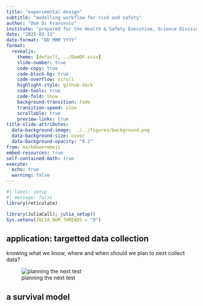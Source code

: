 ```yaml
---
title: "experimental design"
subtitle: "modelling workflow for risk and safety"
author: "Dom Di Francesco"
institute: "prepared for the Health & Safety Executive, Science Division"
date: "2025-02-13"
date-format: "DD MMM YYYY"
format: 
  revealjs:
    theme: [default, ../DomDF.scss]
    slide-number: true
    code-copy: true
    code-block-bg: true
    code-overflow: scroll
    highlight-style: github-dark
    code-tools: true
    code-fold: show
    background-transition: fade
    transition-speed: slow
    scrollable: true
    preview-links: true
title-slide-attributes:
  data-background-image: ../../figures/background.png
  data-background-size: cover
  data-background-opacity: "0.2"
from: markdown+emoji
embed-resources: true
self-contained-math: true
execute:
  echo: true
  warning: false
---
```


```r
#| label: setup
#| message: false
library(reticulate)

library(JuliaCall); julia_setup()
Sys.setenv(JULIA_NUM_THREADS = "8")
```


## application: targetted data collection

knowing what we know, where and when should we plan to next collect data?

![planning the next test](../../figures/discussion.png)

## a survival model



